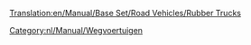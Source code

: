 [[Translation:en/Manual/Base Set/Road Vehicles/Rubber Trucks]]

{{nl/Manual/Base Set/Road Vehicles/Wegvoertuig|name     = Balogh Rubbertruck
  |img      = en/Manual/Base Set/Road Vehicles/Balogh Rubber Truck.png
  |price    = £4.797 (€ 9.594) 
  |speed    = 30 mph (48 km/h)
  |annual   = £421 (€ 842)
  |designed = 1936
  |life     = 15
  |capacity = 17.000 liter rubber
}}
{{nl/Manual/Base Set/Road Vehicles/Wegvoertuig|name     = Uhl Rubbertruck
  |img      = en/Manual/Base Set/Road Vehicles/Uhl Rubber Truck.png
  |price    = £6.027 (€ 12.054)
  |speed    = 55 mph (88 km/h)
  |annual   = £787 (€ 1.574)
  |designed = 1977
  |life     = 15
  |capacity = 19.000 liter rubber
}}
{{nl/Manual/Base Set/Road Vehicles/Wegvoertuig|name     = RMT Rubbertruck
  |img      = en/Manual/Base Set/Road Vehicles/RMT Rubber Truck.png
  |price    = £6.437 (€ 12.874) 
  |speed    = 70 mph (112 km/h)
  |annual   = £1.125 (€ 2.250)
  |designed = 2011
  |life     = 15
  |capacity = 22.000 liter rubber
}}

[[Category:nl/Manual/Wegvoertuigen]]